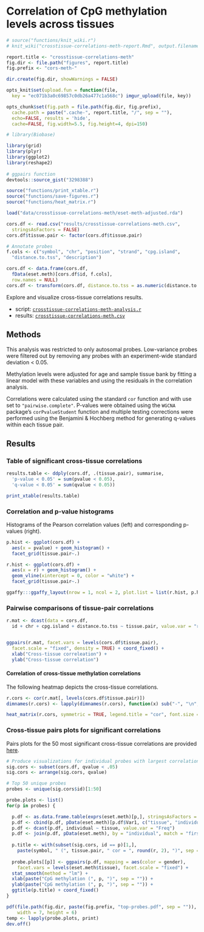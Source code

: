 # Correlation of CpG methylation levels across tissues 

```r
# source("functions/knit_wiki.r")
# knit_wiki("crosstissue-correlations-meth-report.Rmd", output.filename = "Cross-tissue methylation correlations")

report.title <- "crosstissue-correlations-meth"
fig.dir <- file.path("figures", report.title)
fig.prefix <- "cors-meth-"

dir.create(fig.dir, showWarnings = FALSE)

opts_knit$set(upload.fun = function(file, 
  key = "ec071b3a0c69857c0db26a477c1a568c") imgur_upload(file, key))

opts_chunk$set(fig.path = file.path(fig.dir, fig.prefix),
  cache.path = paste(".cache-", report.title, "/", sep = ""),
  echo=FALSE, results = 'hide',
  cache=FALSE, fig.width=5.5, fig.height=4, dpi=150)
```

```r
# library(Biobase)

library(grid)
library(plyr)
library(ggplot2)
library(reshape2)
 
# ggpairs function
devtools::source_gist("3298388")

source("functions/print_xtable.r")
source("functions/save-figures.r")
source("functions/heat_matrix.r")
```

```r
load("data/crosstissue-correlations-meth/eset-meth-adjusted.rda")

cors.df <- read.csv("results/crosstissue-correlations-meth.csv",
  stringsAsFactors = FALSE)
cors.df$tissue.pair <- factor(cors.df$tissue.pair)

# Annotate probes
f.cols <- c("symbol", "chr", "position", "strand", "cpg.island", 
  "distance.to.tss", "description")

cors.df <- data.frame(cors.df, 
  fData(eset.meth)[cors.df$id, f.cols],
  row.names = NULL)
cors.df <- transform(cors.df, distance.to.tss = as.numeric(distance.to.tss))
```

Explore and visualize cross-tissue correlations results. 

* script: [`crosstissue-correlations-meth-analysis.r`](https://github.com/aaronwolen/gibbs-brain-project/blob/master/crosstissue-correlations-meth-analysis.r)
* results: [`crosstissue-correlations-meth.csv`](https://github.com/aaronwolen/gibbs-brain-project/blob/master/results/crosstissue-correlations-meth.csv)


## Methods
This analysis was restricted to only autosomal probes. Low-variance probes were filtered out by removing any probes with an experiment-wide standard deviation < 0.05.

Methylation levels were adjusted for age and sample tissue bank by fitting a linear model with these variables and using the residuals in the correlation analysis. 

Correlations were calculated using the standard `cor` function and with use set to `"pairwise.complete"`. P-values were obtained using the `WGCNA` package's `corPvalueStudent` function and multiple testing corrections were performed using the Benjamini & Hochberg method for generating q-values within each tissue pair.

## Results

### Table of significant cross-tissue correlations
```r
results.table <- ddply(cors.df, .(tissue.pair), summarise, 
  'p-value < 0.05' = sum(pvalue < 0.05),
  'q-value < 0.05' = sum(qvalue < 0.05))

print_xtable(results.table)
```

### Correlation and p-value histograms
Histograms of the Pearson correlation values (left) and corresponding p-values (right).

```r
p.hist <- ggplot(cors.df) + 
  aes(x = pvalue) + geom_histogram() +
  facet_grid(tissue.pair~.)

r.hist <- ggplot(cors.df) + 
  aes(x = r) + geom_histogram() +
  geom_vline(xintercept = 0, color = "white") +
  facet_grid(tissue.pair~.)

ggaffy:::ggaffy_layout(nrow = 1, ncol = 2, plot.list = list(r.hist, p.hist))
```


### Pairwise comparisons of tissue-pair correlations

```r
r.mat <- dcast(data = cors.df, 
  id + chr + cpg.island + distance.to.tss ~ tissue.pair, value.var = "r")


ggpairs(r.mat, facet.vars = levels(cors.df$tissue.pair), 
  facet.scale = "fixed", density = TRUE) + coord_fixed() + 
  xlab("Cross-tissue correleation") + 
  ylab("Cross-tissue correlation")
```


#### Correlation of cross-tissue methylation correlations
The following heatmap depicts the cross-tissue correlations.

```r
r.cors <- cor(r.mat[, levels(cors.df$tissue.pair)])
dimnames(r.cors) <- lapply(dimnames(r.cors), function(x) sub("-", "\n", x))

heat_matrix(r.cors, symmetric = TRUE, legend.title = "cor", font.size = 3)
```

### Cross-tissue pairs plots for significant correlations
Pairs plots for the 50 most significant cross-tissue correlations are provided [here](https://github.com/aaronwolen/gibbs-brain-project/blob/master/figures/crosstissue-correlations-meth/cors-meth-top-probes.pdf).

```r

# Produce visualizations for individual probes with largest correlations
sig.cors <- subset(cors.df, qvalue < .05)
sig.cors <- arrange(sig.cors, qvalue)

# Top 50 unique probes
probes <- unique(sig.cors$id)[1:50]

probe.plots <- list()
for(p in probes) {

  p.df <- as.data.frame.table(exprs(eset.meth)[p,], stringsAsFactors = F)
  p.df <- cbind(p.df, pData(eset.meth)[p.df$Var1, c("tissue", "individual")])
  p.df <- dcast(p.df, individual ~ tissue, value.var = "Freq")
  p.df <- join(p.df, pData(eset.meth), by = "individual", match = "first")
  
  p.title <- with(subset(sig.cors, id == p)[1,],
    paste(symbol, " (", tissue.pair, " cor = ", round(r, 2), ")", sep = ""))
  
  probe.plots[[p]] <- ggpairs(p.df, mapping = aes(color = gender),
    facet.vars = levels(eset.meth$tissue), facet.scale = "fixed") +
  stat_smooth(method = "lm") +
  xlab(paste("CpG methylation (", p, ")", sep = "")) +
  ylab(paste("CpG methylation (", p, ")", sep = "")) +
  ggtitle(p.title) + coord_fixed()
}

pdf(file.path(fig.dir, paste(fig.prefix, "top-probes.pdf", sep = "")),
    width = 7, height = 6)
temp <- lapply(probe.plots, print)
dev.off()
```

